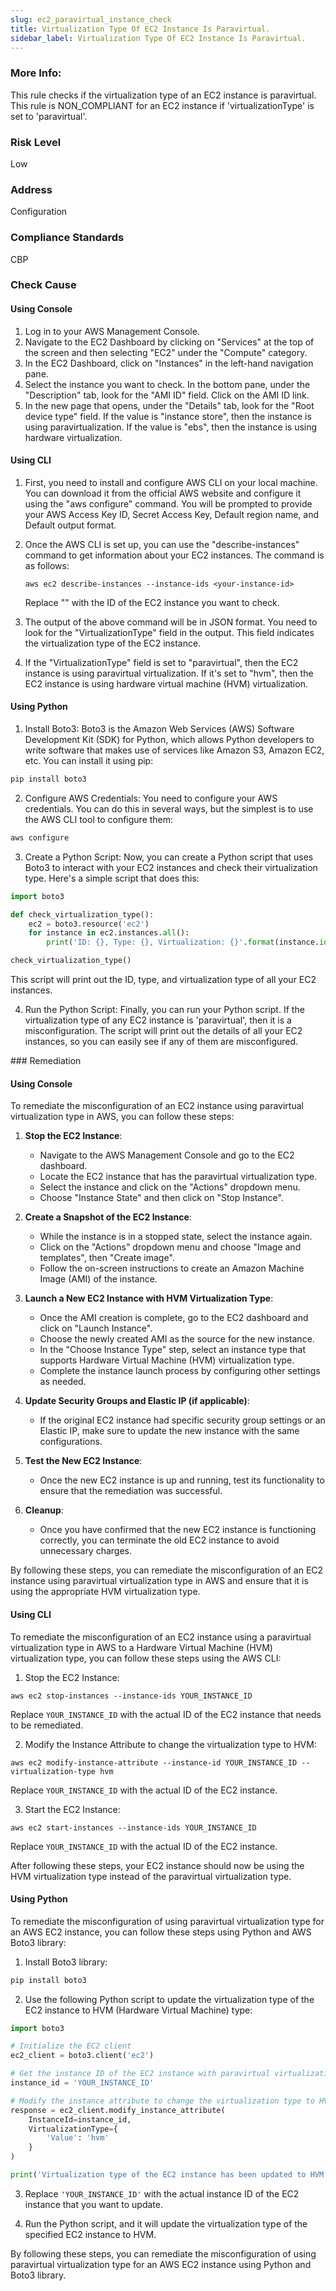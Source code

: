 ```yaml
---
slug: ec2_paravirtual_instance_check
title: Virtualization Type Of EC2 Instance Is Paravirtual. 
sidebar_label: Virtualization Type Of EC2 Instance Is Paravirtual. 
---
```


### More Info:

This rule checks if the virtualization type of an EC2 instance is paravirtual. This rule is NON_COMPLIANT for an EC2 instance if 'virtualizationType' is set to 'paravirtual'.

### Risk Level

Low

### Address

Configuration

### Compliance Standards

CBP



<Tabs><Tab title='Cause'>
### Check Cause

#### Using Console

1. Log in to your AWS Management Console.
2. Navigate to the EC2 Dashboard by clicking on "Services" at the top of the screen and then selecting "EC2" under the "Compute" category.
3. In the EC2 Dashboard, click on "Instances" in the left-hand navigation pane.
4. Select the instance you want to check. In the bottom pane, under the "Description" tab, look for the "AMI ID" field. Click on the AMI ID link.
5. In the new page that opens, under the "Details" tab, look for the "Root device type" field. If the value is "instance store", then the instance is using paravirtualization. If the value is "ebs", then the instance is using hardware virtualization.

#### Using CLI

1. First, you need to install and configure AWS CLI on your local machine. You can download it from the official AWS website and configure it using the "aws configure" command. You will be prompted to provide your AWS Access Key ID, Secret Access Key, Default region name, and Default output format.

2. Once the AWS CLI is set up, you can use the "describe-instances" command to get information about your EC2 instances. The command is as follows:

   ```
   aws ec2 describe-instances --instance-ids <your-instance-id>
   ```

   Replace "<your-instance-id>" with the ID of the EC2 instance you want to check.

3. The output of the above command will be in JSON format. You need to look for the "VirtualizationType" field in the output. This field indicates the virtualization type of the EC2 instance.

4. If the "VirtualizationType" field is set to "paravirtual", then the EC2 instance is using paravirtual virtualization. If it's set to "hvm", then the EC2 instance is using hardware virtual machine (HVM) virtualization.

#### Using Python

1. Install Boto3: Boto3 is the Amazon Web Services (AWS) Software Development Kit (SDK) for Python, which allows Python developers to write software that makes use of services like Amazon S3, Amazon EC2, etc. You can install it using pip:

```python
pip install boto3
```

2. Configure AWS Credentials: You need to configure your AWS credentials. You can do this in several ways, but the simplest is to use the AWS CLI tool to configure them:

```bash
aws configure
```

3. Create a Python Script: Now, you can create a Python script that uses Boto3 to interact with your EC2 instances and check their virtualization type. Here's a simple script that does this:

```python
import boto3

def check_virtualization_type():
    ec2 = boto3.resource('ec2')
    for instance in ec2.instances.all():
        print('ID: {}, Type: {}, Virtualization: {}'.format(instance.id, instance.instance_type, instance.virtualization_type))

check_virtualization_type()
```

This script will print out the ID, type, and virtualization type of all your EC2 instances.

4. Run the Python Script: Finally, you can run your Python script. If the virtualization type of any EC2 instance is 'paravirtual', then it is a misconfiguration. The script will print out the details of all your EC2 instances, so you can easily see if any of them are misconfigured.

</Tab>


<Tab title='Remediation'>
### Remediation

#### Using Console

To remediate the misconfiguration of an EC2 instance using paravirtual virtualization type in AWS, you can follow these steps:

1. **Stop the EC2 Instance**:
   - Navigate to the AWS Management Console and go to the EC2 dashboard.
   - Locate the EC2 instance that has the paravirtual virtualization type.
   - Select the instance and click on the "Actions" dropdown menu.
   - Choose "Instance State" and then click on "Stop Instance".

2. **Create a Snapshot of the EC2 Instance**:
   - While the instance is in a stopped state, select the instance again.
   - Click on the "Actions" dropdown menu and choose "Image and templates", then "Create image".
   - Follow the on-screen instructions to create an Amazon Machine Image (AMI) of the instance.

3. **Launch a New EC2 Instance with HVM Virtualization Type**:
   - Once the AMI creation is complete, go to the EC2 dashboard and click on "Launch Instance".
   - Choose the newly created AMI as the source for the new instance.
   - In the "Choose Instance Type" step, select an instance type that supports Hardware Virtual Machine (HVM) virtualization type.
   - Complete the instance launch process by configuring other settings as needed.

4. **Update Security Groups and Elastic IP (if applicable)**:
   - If the original EC2 instance had specific security group settings or an Elastic IP, make sure to update the new instance with the same configurations.

5. **Test the New EC2 Instance**:
   - Once the new EC2 instance is up and running, test its functionality to ensure that the remediation was successful.
   
6. **Cleanup**:
   - Once you have confirmed that the new EC2 instance is functioning correctly, you can terminate the old EC2 instance to avoid unnecessary charges.

By following these steps, you can remediate the misconfiguration of an EC2 instance using paravirtual virtualization type in AWS and ensure that it is using the appropriate HVM virtualization type.

#### Using CLI

To remediate the misconfiguration of an EC2 instance using a paravirtual virtualization type in AWS to a Hardware Virtual Machine (HVM) virtualization type, you can follow these steps using the AWS CLI:

1. Stop the EC2 Instance:
```
aws ec2 stop-instances --instance-ids YOUR_INSTANCE_ID
```
Replace `YOUR_INSTANCE_ID` with the actual ID of the EC2 instance that needs to be remediated.

2. Modify the Instance Attribute to change the virtualization type to HVM:
```
aws ec2 modify-instance-attribute --instance-id YOUR_INSTANCE_ID --virtualization-type hvm
```
Replace `YOUR_INSTANCE_ID` with the actual ID of the EC2 instance.

3. Start the EC2 Instance:
```
aws ec2 start-instances --instance-ids YOUR_INSTANCE_ID
```
Replace `YOUR_INSTANCE_ID` with the actual ID of the EC2 instance.

After following these steps, your EC2 instance should now be using the HVM virtualization type instead of the paravirtual virtualization type.

#### Using Python

To remediate the misconfiguration of using paravirtual virtualization type for an AWS EC2 instance, you can follow these steps using Python and AWS Boto3 library:

1. Install Boto3 library:
```bash
pip install boto3
```

2. Use the following Python script to update the virtualization type of the EC2 instance to HVM (Hardware Virtual Machine) type:
```python
import boto3

# Initialize the EC2 client
ec2_client = boto3.client('ec2')

# Get the instance ID of the EC2 instance with paravirtual virtualization type
instance_id = 'YOUR_INSTANCE_ID'

# Modify the instance attribute to change the virtualization type to HVM
response = ec2_client.modify_instance_attribute(
    InstanceId=instance_id,
    VirtualizationType={
        'Value': 'hvm'
    }
)

print('Virtualization type of the EC2 instance has been updated to HVM.')
```

3. Replace `'YOUR_INSTANCE_ID'` with the actual instance ID of the EC2 instance that you want to update.

4. Run the Python script, and it will update the virtualization type of the specified EC2 instance to HVM.

By following these steps, you can remediate the misconfiguration of using paravirtual virtualization type for an AWS EC2 instance using Python and Boto3 library.



</Tab>
</Tabs>